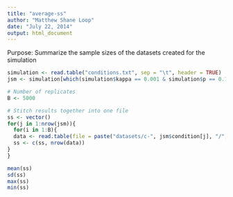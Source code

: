 ```yaml
---
title: "average-ss"
author: "Matthew Shane Loop"
date: "July 22, 2014"
output: html_document
---
```


Purpose: Summarize the sample sizes of the datasets created for the simulation
```r
simulation <- read.table("conditions.txt", sep = "\t", header = TRUE)
jsm <- simulation[which(simulation$kappa == 0.001 & simulation$p == 0.1 & simulation$A == 52419), ]
```

```r
# Number of replicates
B <- 5000

# Stitch results together into one file
ss <- vector()
for(j in 1:nrow(jsm)){
  for(i in 1:B){
  data <- read.table(file = paste("datasets/c-", jsm$condition[j], "/", i, ".txt", sep = ""), sep = "\t", header = T)
  ss <- c(ss, nrow(data))
}
}
```

```r
mean(ss)
sd(ss)
max(ss)
min(ss)
```